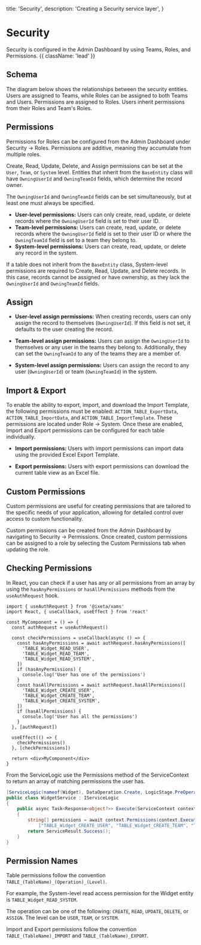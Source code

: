 
  title: 'Security',
  description: 'Creating a Security service layer',
}

# Security

Security is configured in the Admin Dashboard by using Teams, Roles, and Permissions. {{ className: 'lead' }}

## Schema

The diagram below shows the relationships between the security entities. Users are assigned to Teams, while Roles can be assigned to both Teams and Users. Permissions are assigned to Roles. Users inherit permissions from their Roles and Team's Roles.

<DocImage image={imgSecuritySchema} full={false} />

## Permissions

Permissions for Roles can be configured from the Admin Dashboard under Security -> Roles. Permissions are additive, meaning they accumulate from multiple roles.

<DocImage image={imgEditRole} full={true} />

Create, Read, Update, Delete, and Assign permissions can be set at the `User`, `Team`, or `System` level. Entities that inherit from the `BaseEntity` class will have `OwningUserId` and `OwningTeamId` fields, which determine the record owner.

The `OwningUserId` and `OwningTeamId` fields can be set simultaneously, but at least one must always be specified.

- <b>User-level permissions:</b> Users can only create, read, update, or delete records
  where the `OwningUserId` field is set to their user ID.
- <b>Team-level permissions:</b> Users can create, read, update, or delete records
  where the `OwningUserId` field is set to their user ID or where the `OwningTeamId`
  field is set to a team they belong to.
- <b>System-level permissions:</b> Users can create, read, update, or delete any
  record in the system.

If a table does not inherit from the `BaseEntity` class, System-level permissions are required to Create, Read, Update, and Delete records. In this case, records cannot be assigned or have ownership, as they lack the `OwningUserId` and `OwningTeamId` fields.

## Assign

- <b>User-level assign permissions:</b> When creating records, users can only assign
  the record to themselves (`OwningUserId`). If this field is not set, it defaults
  to the user creating the record.

- <b>Team-level assign permissions:</b> Users can assign the `OwningUserId` to themselves
  or any user in the teams they belong to. Additionally, they can set the `OwningTeamId`
  to any of the teams they are a member of.

- <b>System-level assign permissions:</b> Users can assign the record to any user
  (`OwningUserId`) or team (`OwningTeamId`) in the system.

## Import & Export

To enable the ability to export, import, and download the Import Template, the following permissions must be enabled: `ACTION_TABLE_ExportData`, `ACTION_TABLE_ImportData`, and `ACTION_TABLE_ImportTemplate`. These permissions are located under Role -> System. Once these are enabled, Import and Export permissions can be configured for each table individually.

- <b>Import permissions:</b> Users with import permissions can import data using
  the provided Excel Export Template.

- <b>Export permissions:</b> Users with export permissions can download the current
  table view as an Excel file.

<DocImage image={imgImportExport} full={false} />

## Custom Permissions

Custom permissions are useful for creating permissions that are tailored to the specific needs of your application, allowing for detailed control over access to custom functionality.

Custom permissions can be created from the Admin Dashboard by navigating to Security -> Permissions. Once created, custom permissions can be assigned to a role by selecting the Custom Permissions tab when updating the role.

## Checking Permissions

In React, you can check if a user has any or all permissions from an array by using the `hasAnyPermissions` or `hasAllPermissions` methods from the `useAuthRequest` hook.

```tsx {{ title: 'src / components / MyComponent.tsx' }}
import { useAuthRequest } from '@ixeta/xams'
import React, { useCallback, useEffect } from 'react'

const MyComponent = () => {
  const authRequest = useAuthRequest()

  const checkPermissions = useCallback(async () => {
    const hasAnyPermissions = await authRequest.hasAnyPermissions([
      'TABLE_Widget_READ_USER',
      'TABLE_Widget_READ_TEAM',
      'TABLE_Widget_READ_SYSTEM',
    ])
    if (hasAnyPermissions) {
      console.log('User has one of the permissions')
    }
    const hasAllPermissions = await authRequest.hasAllPermissions([
      'TABLE_Widget_CREATE_USER',
      'TABLE_Widget_CREATE_TEAM',
      'TABLE_Widget_CREATE_SYSTEM',
    ])
    if (hasAllPermissions) {
      console.log('User has all the permissions')
    }
  }, [authRequest])

  useEffect(() => {
    checkPermissions()
  }, [checkPermissions])

  return <div>MyComponent</div>
}
```

From the ServiceLogic use the Permissions method of the ServiceContext to return an array of matching permissions the user has.

```c# {{ title: 'Project.Services / Logic / MyEntityService.cs' }}
[ServiceLogic(nameof(Widget), DataOperation.Create, LogicStage.PreOperation)]
public class WidgetService : IServiceLogic
{
    public async Task<Response<object?>> Execute(ServiceContext context)
    {
        string[] permissions = await context.Permissions(context.ExecutingUserId,
            ["TABLE_Widget_CREATE_USER", "TABLE_Widget_CREATE_TEAM", "TABLE_Widget_CREATE_SYSTEM"]);
        return ServiceResult.Success();
    }
}
```

## Permission Names

Table permissions follow the convention `TABLE_(TableName)_(Operation)_(Level)`.

For example, the System-level read access permission for the Widget entity is `TABLE_Widget_READ_SYSTEM`.

The operation can be one of the following: `CREATE`, `READ`, `UPDATE`, `DELETE`, or `ASSIGN`. The level can be `USER`, `TEAM`, or `SYSTEM`.

Import and Export permissions follow the convention `TABLE_(TableName)_IMPORT` and `TABLE_(TableName)_EXPORT`.
